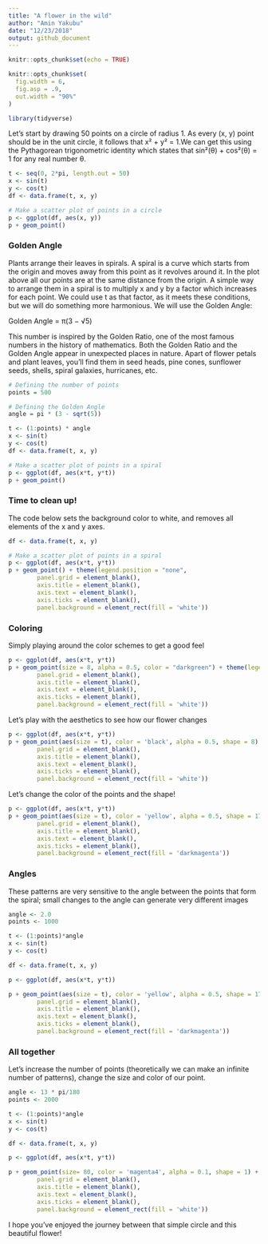 ```yaml
---
title: "A flower in the wild"
author: "Amin Yakubu"
date: "12/23/2018"
output: github_document
---
```


```r
knitr::opts_chunk$set(echo = TRUE)

knitr::opts_chunk$set(
  fig.width = 6,
  fig.asp = .9,
  out.width = "90%"
)

library(tidyverse)
```

Let's start by drawing 50 points on a circle of radius 1. As every (x, y) point should be in the unit circle, it follows that x² + y² = 1.We can get this using the Pythagorean trigonometric identity which states that sin²(θ) + cos²(θ) = 1 for any real number θ.


```r
t <- seq(0, 2*pi, length.out = 50)
x <- sin(t)
y <- cos(t)
df <- data.frame(t, x, y)

# Make a scatter plot of points in a circle
p <- ggplot(df, aes(x, y))
p + geom_point()
```

### Golden Angle 

Plants arrange their leaves in spirals. A spiral is a curve which starts from the origin and moves away from this point as it revolves around it. In the plot above all our points are at the same distance from the origin. A simple way to arrange them in a spiral is to multiply x and y by a factor which increases for each point. We could use t as that factor, as it meets these conditions, but we will do something more harmonious. We will use the Golden Angle:

Golden Angle = π(3 − √5)

This number is inspired by the Golden Ratio, one of the most famous numbers in the history of mathematics. Both the Golden Ratio and the Golden Angle appear in unexpected places in nature. Apart of flower petals and plant leaves, you'll find them in seed heads, pine cones, sunflower seeds, shells, spiral galaxies, hurricanes, etc.

```r
# Defining the number of points
points = 500

# Defining the Golden Angle
angle = pi * (3 - sqrt(5))

t <- (1:points) * angle
x <- sin(t)
y <- cos(t)
df <- data.frame(t, x, y)

# Make a scatter plot of points in a spiral
p <- ggplot(df, aes(x*t, y*t))
p + geom_point()
```

### Time to clean up! 

The code below sets the background color to white, and removes all elements of the x and y axes. 

```r
df <- data.frame(t, x, y)

# Make a scatter plot of points in a spiral
p <- ggplot(df, aes(x*t, y*t))
p + geom_point() + theme(legend.position = "none",
        panel.grid = element_blank(),
        axis.title = element_blank(),
        axis.text = element_blank(),
        axis.ticks = element_blank(),
        panel.background = element_rect(fill = 'white'))
```

### Coloring

Simply playing around the color schemes to get a good feel 

```r
p <- ggplot(df, aes(x*t, y*t))
p + geom_point(size = 8, alpha = 0.5, color = "darkgreen") + theme(legend.position = "none",
        panel.grid = element_blank(),
        axis.title = element_blank(),
        axis.text = element_blank(),
        axis.ticks = element_blank(),
        panel.background = element_rect(fill = 'white'))
```

Let's play with the aesthetics to see how our flower changes 

```r
p <- ggplot(df, aes(x*t, y*t))
p + geom_point(aes(size = t), color = 'black', alpha = 0.5, shape = 8) + theme(legend.position = "none",
        panel.grid = element_blank(),
        axis.title = element_blank(),
        axis.text = element_blank(),
        axis.ticks = element_blank(),
        panel.background = element_rect(fill = 'white'))
```

Let's change the color of the points and the shape! 

```r
p <- ggplot(df, aes(x*t, y*t))
p + geom_point(aes(size = t), color = 'yellow', alpha = 0.5, shape = 17) + theme(legend.position = "none",
        panel.grid = element_blank(),
        axis.title = element_blank(),
        axis.text = element_blank(),
        axis.ticks = element_blank(),
        panel.background = element_rect(fill = 'darkmagenta'))
```

### Angles

These patterns are very sensitive to the angle between the points that form the spiral; small changes to the angle can generate very different images

```r
angle <- 2.0
points <- 1000

t <- (1:points)*angle
x <- sin(t)
y <- cos(t)

df <- data.frame(t, x, y)

p <- ggplot(df, aes(x*t, y*t))

p + geom_point(aes(size = t), color = 'yellow', alpha = 0.5, shape = 17) + theme(legend.position = "none",
        panel.grid = element_blank(),
        axis.title = element_blank(),
        axis.text = element_blank(),
        axis.ticks = element_blank(),
        panel.background = element_rect(fill = 'darkmagenta'))
```

### All together

Let's increase the number of points (theoretically we can make an infinite number of patterns), change the size and color of our point. 

```r
angle <- 13 * pi/180
points <- 2000

t <- (1:points)*angle
x <- sin(t)
y <- cos(t)

df <- data.frame(t, x, y)

p <- ggplot(df, aes(x*t, y*t)) 

p + geom_point(size= 80, color = 'magenta4', alpha = 0.1, shape = 1) + theme(legend.position = "none",
        panel.grid = element_blank(),
        axis.title = element_blank(),
        axis.text = element_blank(),
        axis.ticks = element_blank(),
        panel.background = element_rect(fill = 'white'))
```

I hope you've enjoyed the journey between that simple circle and this beautiful flower! 




























